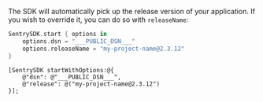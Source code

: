 The SDK will automatically pick up the release version of your application. If you wish to override it, you can do so with `releaseName`:

```swift
SentrySDK.start { options in
    options.dsn = "___PUBLIC_DSN___"
    options.releaseName = "my-project-name@2.3.12"
}
```

```objc
[SentrySDK startWithOptions:@{
    @"dsn": @"___PUBLIC_DSN___",
    @"release": @("my-project-name@2.3.12")
}];
```
